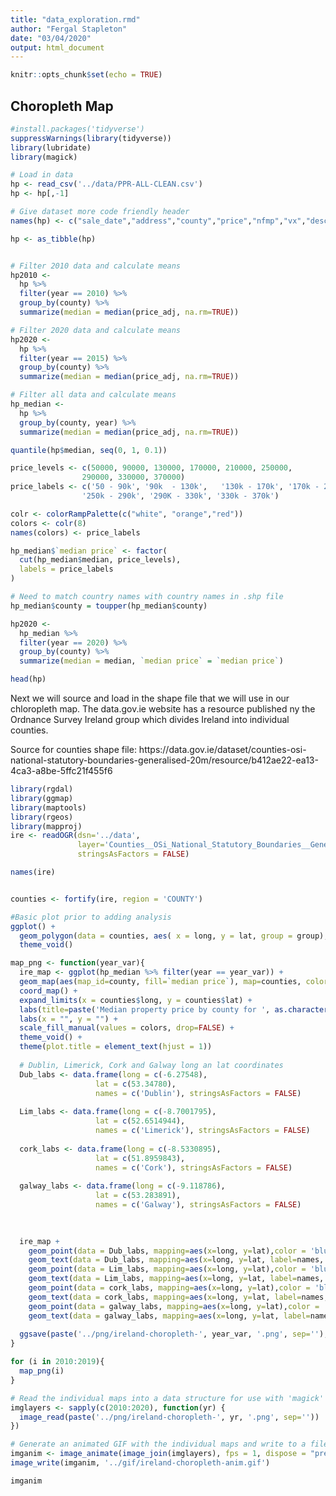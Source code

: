 ```yaml
---
title: "data_exploration.rmd"
author: "Fergal Stapleton"
date: "03/04/2020"
output: html_document
---
```

  
```r
knitr::opts_chunk$set(echo = TRUE)
```

## Choropleth Map

```r
#install.packages('tidyverse')
suppressWarnings(library(tidyverse))
library(lubridate)
library(magick)

# Load in data
hp <- read_csv('../data/PPR-ALL-CLEAN.csv')
hp <- hp[,-1] 

# Give dataset more code friendly header
names(hp) <- c("sale_date","address","county","price","nfmp","vx","desc","year","price_adj")

hp <- as_tibble(hp)


# Filter 2010 data and calculate means
hp2010 <-
  hp %>%
  filter(year == 2010) %>%
  group_by(county) %>%
  summarize(median = median(price_adj, na.rm=TRUE))

# Filter 2020 data and calculate means
hp2020 <-
  hp %>%
  filter(year == 2015) %>%
  group_by(county) %>%
  summarize(median = median(price_adj, na.rm=TRUE))

# Filter all data and calculate means
hp_median <-
  hp %>%
  group_by(county, year) %>%
  summarize(median = median(price_adj, na.rm=TRUE))

quantile(hp$median, seq(0, 1, 0.1))

price_levels <- c(50000, 90000, 130000, 170000, 210000, 250000,
                290000, 330000, 370000)
price_labels <- c('50 - 90k', '90k  - 130k',   '130k - 170k', '170k - 210k', '210k - 250k',
                '250k - 290k', '290K - 330k', '330k - 370k')

colr <- colorRampPalette(c("white", "orange","red"))
colors <- colr(8)
names(colors) <- price_labels

hp_median$`median price` <- factor(
  cut(hp_median$median, price_levels),
  labels = price_labels
)

# Need to match country names with country names in .shp file
hp_median$county = toupper(hp_median$county)

hp2020 <-
  hp_median %>%
  filter(year == 2020) %>%
  group_by(county) %>%
  summarize(median = median, `median price` = `median price`)

head(hp)
```

Next we will source and load in the shape file that we will use in our chloropleth map. The data.gov.ie website has a resource published ny the Ordnance Survey Ireland group which divides Ireland into individual counties.

Source for counties shape file:
https://data.gov.ie/dataset/counties-osi-national-statutory-boundaries-generalised-20m/resource/b412ae22-ea13-4ca3-a8be-5ffc21f455f6

```r
library(rgdal)
library(ggmap)
library(maptools)
library(rgeos)
library(mapproj)
ire <- readOGR(dsn='../data', 
               layer='Counties__OSi_National_Statutory_Boundaries__Generalised_20m',
               stringsAsFactors = FALSE)

names(ire)


counties <- fortify(ire, region = 'COUNTY')

#Basic plot prior to adding analysis
ggplot() +
  geom_polygon(data = counties, aes( x = long, y = lat, group = group), fill="Forest Green", color="Black") +
  theme_void() 

map_png <- function(year_var){
  ire_map <- ggplot(hp_median %>% filter(year == year_var)) +
  geom_map(aes(map_id=county, fill=`median price`), map=counties, color="grey") +
  coord_map() +
  expand_limits(x = counties$long, y = counties$lat) +
  labs(title=paste('Median property price by county for ', as.character(year_var), '', sep='')) +
  labs(x = "", y = "") +
  scale_fill_manual(values = colors, drop=FALSE) +
  theme_void() +
  theme(plot.title = element_text(hjust = 1))
  
  # Dublin, Limerick, Cork and Galway long an lat coordinates
  Dub_labs <- data.frame(long = c(-6.27548), 
                   lat = c(53.34780), 
                   names = c('Dublin'), stringsAsFactors = FALSE)
  
  Lim_labs <- data.frame(long = c(-8.7001795), 
                   lat = c(52.6514944), 
                   names = c('Limerick'), stringsAsFactors = FALSE)
  
  cork_labs <- data.frame(long = c(-8.5330895), 
                   lat = c(51.8959843), 
                   names = c('Cork'), stringsAsFactors = FALSE)
    
  galway_labs <- data.frame(long = c(-9.118786), 
                   lat = c(53.283891), 
                   names = c('Galway'), stringsAsFactors = FALSE)
  

  
  ire_map + 
    geom_point(data = Dub_labs, mapping=aes(x=long, y=lat),color = 'blue', alpha=0.5, size = 1) + 
    geom_text(data = Dub_labs, mapping=aes(x=long, y=lat, label=names, vjust = -0.5, hjust = "right"), size = 3) +
    geom_point(data = Lim_labs, mapping=aes(x=long, y=lat),color = 'blue', alpha=0.5, size = 1) + 
    geom_text(data = Lim_labs, mapping=aes(x=long, y=lat, label=names, vjust = "top", hjust = "left"), size = 3) +
    geom_point(data = cork_labs, mapping=aes(x=long, y=lat),color = 'blue', alpha=0.5, size = 1) + 
    geom_text(data = cork_labs, mapping=aes(x=long, y=lat, label=names, vjust = -0.5, hjust = "center"), size = 3) +
    geom_point(data = galway_labs, mapping=aes(x=long, y=lat),color = 'blue', alpha=0.5, size = 1) + 
    geom_text(data = galway_labs, mapping=aes(x=long, y=lat, label=names, vjust = -0.5, hjust = "center"), size = 3) +
  
  ggsave(paste('../png/ireland-choropleth-', year_var, '.png', sep=''), width = 4.5, height = 6, units = 'in', dpi=300, pointsize=14)
}

for (i in 2010:2019){
  map_png(i)
}

```

```r
# Read the individual maps into a data structure for use with 'magick'
imglayers <- sapply(c(2010:2020), function(yr) {
  image_read(paste('../png/ireland-choropleth-', yr, '.png', sep=''))
})

# Generate an animated GIF with the individual maps and write to a file
imganim <- image_animate(image_join(imglayers), fps = 1, dispose = "previous")
image_write(imganim, '../gif/ireland-choropleth-anim.gif')

imganim 
```